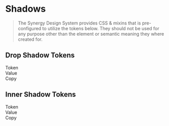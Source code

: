 
<Meta title="Docs/Developers/Tokens/Shadow"/>

# Shadows

> The Synergy Design System provides CSS & mixins that is pre-configured to utilize the tokens below. They should not be used for any purpose other than the element or semantic meaning they where created for.

## Drop Shadow Tokens

<div className="table token margin-top">
  <div>
    <div>Token</div>
    <div>Value</div>
    <div>Copy</div>
  </div>
  <TokenList tokens={theme.semantic['drop-shadow']} prefix="--sds-semantic-drop-shadow"></TokenList>
</div>

## Inner Shadow Tokens

<div className="table token margin-top">
  <div>
    <div>Token</div>
    <div>Value</div>
    <div>Copy</div>
  </div>
  <TokenList tokens={theme.semantic['inner-shadow']} prefix="--sds-semantic-inner-shadow"></TokenList>
</div>